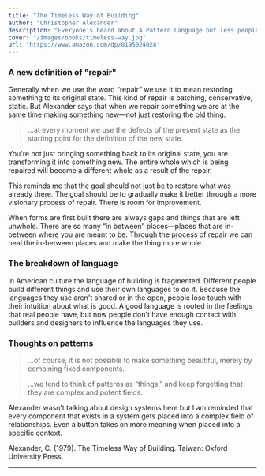 ```yaml
---
title: "The Timeless Way of Building"
author: "Christopher Alexander"
description: "Everyone's heard about A Pattern Language but less people seem to have read this inspiring book. It's a philosophical look at a theory of building revolving around life, beauty, and wholeness. It changed the way I see the world."
cover: "/images/books/timeless-way.jpg"
url: "https://www.amazon.com/dp/0195024028"
---
```


### A new definition of "repair"

Generally when we use the word “repair” we use it to mean restoring something to its original state. This kind of repair is patching, conservative, static. But Alexander says that when we repair something we are at the same time making something new—not just restoring the old thing.

> ...at every moment we use the defects of the present state as the starting point for the definition of the new state.

You're not just bringing something back to its original state, you are transforming it into something new. The entire whole which is being repaired will become a different whole as a result of the repair.

This reminds me that the goal should not just be to restore what was already there. The goal should be to gradually make it better through a more visionary process of repair. There is room for improvement.

When forms are first built there are always gaps and things that are left unwhole. There are so many “in between” places—places that are in-between where you are meant to be. Through the process of repair we can heal the in-between places and make the thing more whole.

### The breakdown of language

In American culture the language of building is fragmented. Different people build different things and use their own languages to do it. Because the languages they use aren't shared or in the open, people lose touch with their intuition about what is good. A good language is rooted in the feelings that real people have, but now people don't have enough contact with builders and designers to influence the languages they use.

### Thoughts on patterns

> ...of course, it is not possible to make something beautiful, merely by combining fixed components.

> ...we tend to think of patterns as “things,” and keep forgetting that they are complex and potent fields.

Alexander wasn’t talking about design systems here but I am reminded that every component that exists in a system gets placed into a complex field of relationships. Even a button takes on more meaning when placed into a specific context.

<HrSection />

<Reference>
  Alexander, C. (1979). The Timeless Way of Building. Taiwan: Oxford University
  Press.
</Reference>

---
